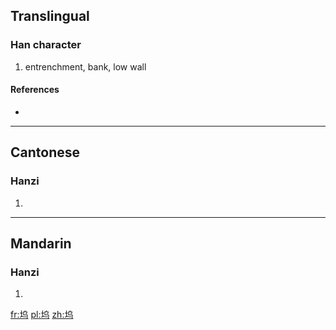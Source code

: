 {{also|塢}}
==Translingual==

===Han character===
{{Han char|rn=32|rad=土|as=04|sn=7|four=|canj=土心女一 (GPVM)}}

# entrenchment, bank, low wall

====References====
* {{Han ref|kx=0226.101|hdz=10426.020|uh=575E|ud=22366}}

----

==Cantonese==

===Hanzi===
{{yue-hanzi|jyut=|y=wu2|tra=塢}}

# {{defn|lang=yue|sort=土04}}

----

==Mandarin==

===Hanzi===
{{cmn-hanzi|tra=塢|pin=[[wù]] ([[wu4]])|wg=wu<sup>4</sup>}}

# {{defn|lang=cmn|sort=土04}}

[[fr:坞]]
[[pl:坞]]
[[zh:坞]]